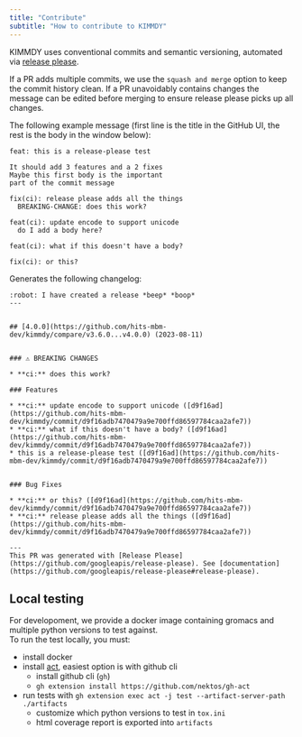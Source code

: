 ```yaml
---
title: "Contribute"
subtitle: "How to contribute to KIMMDY"
---
```


KIMMDY uses conventional commits and semantic versioning,
automated via [release please](https://github.com/googleapis/release-please).

If a PR adds multiple commits, we use the `squash and merge` option to keep the commit history clean.
If a PR unavoidably contains changes the message can be edited before merging to ensure release please
picks up all changes.

The following example message (first line is the title in the GitHub UI, the rest is the body in the window below):

```
feat: this is a release-please test

It should add 3 features and a 2 fixes
Maybe this first body is the important
part of the commit message

fix(ci): release please adds all the things
  BREAKING-CHANGE: does this work?

feat(ci): update encode to support unicode
  do I add a body here?

feat(ci): what if this doesn't have a body?

fix(ci): or this?
```

Generates the following changelog:

```
:robot: I have created a release *beep* *boop*
---


## [4.0.0](https://github.com/hits-mbm-dev/kimmdy/compare/v3.6.0...v4.0.0) (2023-08-11)


### ⚠ BREAKING CHANGES

* **ci:** does this work?

### Features

* **ci:** update encode to support unicode ([d9f16ad](https://github.com/hits-mbm-dev/kimmdy/commit/d9f16adb7470479a9e700ffd86597784caa2afe7))
* **ci:** what if this doesn't have a body? ([d9f16ad](https://github.com/hits-mbm-dev/kimmdy/commit/d9f16adb7470479a9e700ffd86597784caa2afe7))
* this is a release-please test ([d9f16ad](https://github.com/hits-mbm-dev/kimmdy/commit/d9f16adb7470479a9e700ffd86597784caa2afe7))


### Bug Fixes

* **ci:** or this? ([d9f16ad](https://github.com/hits-mbm-dev/kimmdy/commit/d9f16adb7470479a9e700ffd86597784caa2afe7))
* **ci:** release please adds all the things ([d9f16ad](https://github.com/hits-mbm-dev/kimmdy/commit/d9f16adb7470479a9e700ffd86597784caa2afe7))

---
This PR was generated with [Release Please](https://github.com/googleapis/release-please). See [documentation](https://github.com/googleapis/release-please#release-please).
```

## Local testing

For developoment, we provide a docker image containing gromacs and multiple python versions to test against.  
To run the test locally, you must:

- install docker
- install [act](https://github.com/nektos/act), easiest option is with github cli
    - install github cli (`gh`)
    - `gh extension install https://github.com/nektos/gh-act`
- run tests with `gh extension exec act -j test --artifact-server-path ./artifacts`
    - customize which python versions to test in `tox.ini` 
    - html coverage report is exported into `artifacts`
